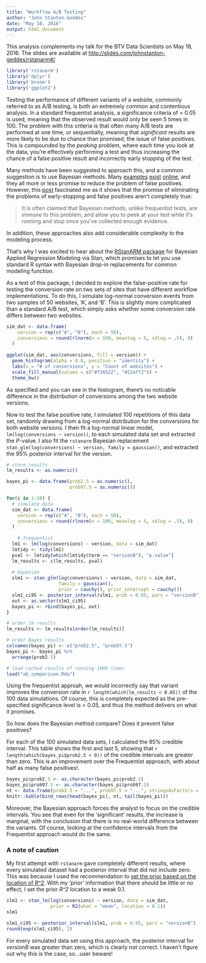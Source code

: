 ```yaml
---
title: "Workflow A/B Testing"
author: "John Stanton-Geddes"
date: "May 18, 2016"
output: html_document
---
```


This analysis complements my talk for the BTV Data Scientists on May 18, 2016. The slides are available at [http://slides.com/johnstanton-geddes/rstanarm#/](http://slides.com/johnstanton-geddes/rstanarm#/)

```r
library('rstanarm')
library('dplyr')
library('broom')
library('ggplot2')
```

Testing the performance of different variants of a website, commonly referred to as A/B testing, is both an extremely common and contentious analysis. In a standard frequentist analysis, a significance criteria of \alpha = 0.05 is used, meaning that the observed result would only be seen 5 times in 100. The problem with this criteria is that often many A/B tests are performed at one time, or sequentially, meaning that *significant* results are more likely to be due to chance than promised; the issue of false positives. This is compounded by the *peaking* problem, where each time you look at the data, you're effectively performing a test and thus increasing the chance of a false positive result and incorrectly early stopping of the test.

Many methods have been suggested to approach this, and a common suggestion is to use Bayesian methods. Many [examples](http://elem.com/~btilly/ab-testing-multiple-looks/part1-rigorous.html) [exist](http://blog.dominodatalab.com/ab-testing-with-hierarchical-models-in-python/) [online](http://blog.dominodatalab.com/ab-testing-with-hierarchical-models-in-python/), and they all more or less promise to reduce the problem of false positives. However, this [post](http://varianceexplained.org/r/bayesian-ab-testing/) fascinated me as it shows that the promise of eliminating the problems of early-stopping and false positives aren't completely true:

> It is often claimed that Bayesian methods, unlike frequentist tests, are immune to this problem, and allow you to peek at your test while it’s running and stop once you’ve collected enough evidence. 

In addition, these approaches also add considerable complexity to the modeling process.

That's why I was excited to hear about the [RStanARM package](http://mc-stan.org/interfaces/rstanarm) for Bayesian Applied Regression Modeling via Stan, which promises to let you use standard R syntax with Bayesian drop-in replacements for common modeling function.

As a test of this package, I decided to explore the false-positive rate for testing the conversion rate on two sets of sites that have different workflow implementations. To do this, I simulate log-normal conversion events from two samples of 50 websites, 'A', and 'B'. This is slightly more complicated than a standard A/B test, which simply asks whether some conversion rate differs between two websites. 

```r
sim_dat <- data.frame(
    version = rep(c("A", "B"), each = 50),
    conversions = round(rlnorm(n = 100, meanlog = 5, sdlog = .5), 0)
  )
  
ggplot(sim_dat, aes(conversions, fill = version)) + 
  geom_histogram(alpha = 0.8, position = "identity") +
  labs(x = "# of conversions", y = "Count of websites") +
  scale_fill_manual(values = c("#f26522", "#22aff2")) +
  theme_bw()
```

As specified and you can see in the histogram, there's no noticable difference in the distribution of conversions among the two website versions.

Now to test the false positive rate, I simulated 100 repetitions of this data set, randomly drawing from a log-normal distribution for the conversions for both website versions. I then fit a log-normal linear model, `lm(log(conversions ~ version))`, to each simulated data set and extracted the *P*-value. I also fit the `rstanarm` Bayesian replacement `stan_glm(log(conversions) ~ version, family = gaussian()`, and extracted the 95% posterior interval for the version. 

```r
# store results
lm_results <- as.numeric()

bayes_pi <- data.frame(prob2.5 = as.numeric(),
                       prob97.5 = as.numeric())

for(i in 1:10) {
  # simulate data
  sim_dat <- data.frame(
    version = rep(c("A", "B"), each = 50),
    conversions = round(rlnorm(n = 100, meanlog = 5, sdlog = .5), 0)
  )
  
    # frequentist
  lm1 <- lm(log(conversions) ~ version, data = sim_dat)
  lmtidy <- tidy(lm1)
  pval <- lmtidy[which(lmtidy$term == "versionB"), "p.value"]
  lm_results <- c(lm_results, pval)
  
  # bayesian
  slm1 <- stan_glm(log(conversions) ~ version, data = sim_dat,
                   family = gaussian(),
                   prior = cauchy(), prior_intercept = cauchy())
  slm1_ci95 <- posterior_interval(slm1, prob = 0.95, pars = "versionB")
  out <- as.vector(slm1_ci95)
  bayes_pi <- rbind(bayes_pi, out)
}

# order lm results
lm_results <- lm_results[order(lm_results)]

# order Bayes results
colnames(bayes_pi) <- c("prob2.5", "prob97.5")
bayes_pi <- bayes_pi %>%
  arrange(prob2.5)
```

```r
# load cached results of running 1000 times
load("ab_comparison.Rda")
```

Using the frequentist approah, we would incorrectly say that variant improves the conversion rate in `r length(which(lm_results < 0.05))` of the 100 data simulations. Of course, this is completely expected as the pre-specified significance level is \alpha = 0.05, and thus the method delivers on what it promises.

So how does the Bayesian method compare? Does it prevent false positives?

For each of the 100 simulated data sets, I calculated the 95% credible interval. This table shows the first and last 5, showing that `r length(which(bayes_pi$prob2.5 > 0))` of the credible intervals are greater than zero. This is an improvement over the Frequentist approach, with about half as many false positives!. 

```r
bayes_pi$prob2.5 <- as.character(bayes_pi$prob2.5)
bayes_pi$prob97.5 <- as.character(bayes_pi$prob97.5)
nt <- data.frame(prob2.5 = "...", prob97.5 = "...", stringsAsFactors = FALSE)
knitr::kable(bind_rows(head(bayes_pi), nt, tail(bayes_pi)))
```

Moreover, the Bayesian approach forces the analyst to focus on the credible intervals. You see that even for the 'significant' results, the increase is marginal, with the conclusion that there is no real-world difference between the variants. Of course, looking at the confidence intervals from the Frequentist approach would do the same. 


### A note of caution

My first attempt with `rstanarm` gave completely different results, where every simulated dataset had a posterior interval that did not include zero. This was because I used the recommendation to [set the prior based on the location of *R^2*](https://cran.r-project.org/web/packages/rstanarm/vignettes/lm.html#priors). With my 'prior' information that there should be little or no effect, I set the prior *R^2* location to a weak 0.1. 

```r
slm1 <- stan_lm(log(conversions) ~ version, data = sim_dat,
                prior = R2(what = "mean", location = 0.1))
slm1

slm1_ci95 <- posterior_interval(slm1, prob = 0.95, pars = "versionB")
round(exp(slm1_ci95), 2)
```

For every simulated data set using this approach, the posterior interval for *versionB* was greater than zero, which is clearly not correct. I haven't figure out why this is the case, so...user beware!

